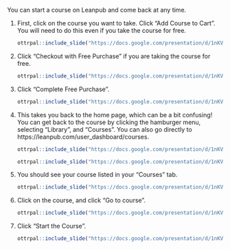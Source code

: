 
You can start a course on Leanpub and come back at any time. 

1. First, click on the course you want to take. Click "Add Course to Cart". You will need to do this even if you take the course for free.

    ```r
ottrpal::include_slide("https://docs.google.com/presentation/d/1nKVYtTsawTHSxMun69U3GO9xT_xSQsJjTEabEb1qAuU/edit#slide=id.g1a357f576b0_0_40")
    ```

1. Click "Checkout with Free Purchase" if you are taking the course for free.

    ```r
ottrpal::include_slide("https://docs.google.com/presentation/d/1nKVYtTsawTHSxMun69U3GO9xT_xSQsJjTEabEb1qAuU/edit#slide=id.g1a357f576b0_0_47")
    ```

1. Click "Complete Free Purchase".

    ```r
ottrpal::include_slide("https://docs.google.com/presentation/d/1nKVYtTsawTHSxMun69U3GO9xT_xSQsJjTEabEb1qAuU/edit#slide=id.g1a357f576b0_0_54")
    ```

1. This takes you back to the home page, which can be a bit confusing! You can get back to the course by clicking the hamburger menu, selecting "Library", and "Courses". You can also go directly to https://leanpub.com/user_dashboard/courses.

    ```r
ottrpal::include_slide("https://docs.google.com/presentation/d/1nKVYtTsawTHSxMun69U3GO9xT_xSQsJjTEabEb1qAuU/edit#slide=id.g1a357f576b0_0_61")
    ```

    ```r
ottrpal::include_slide("https://docs.google.com/presentation/d/1nKVYtTsawTHSxMun69U3GO9xT_xSQsJjTEabEb1qAuU/edit#slide=id.g1a357f576b0_0_68")
    ```

1. You should see your course listed in your "Courses" tab.

    ```r
ottrpal::include_slide("https://docs.google.com/presentation/d/1nKVYtTsawTHSxMun69U3GO9xT_xSQsJjTEabEb1qAuU/edit#slide=id.g1a357f576b0_0_75")
    ```

1. Click on the course, and click "Go to course".

    ```r
ottrpal::include_slide("https://docs.google.com/presentation/d/1nKVYtTsawTHSxMun69U3GO9xT_xSQsJjTEabEb1qAuU/edit#slide=id.g1a357f576b0_0_89")
    ```

1. Click "Start the Course".

    ```r
ottrpal::include_slide("https://docs.google.com/presentation/d/1nKVYtTsawTHSxMun69U3GO9xT_xSQsJjTEabEb1qAuU/edit#slide=id.g1a357f576b0_0_99")
    ```

